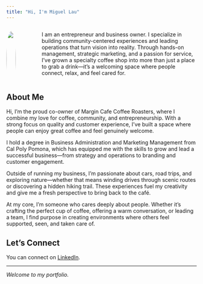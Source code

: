 ```yaml
---
title: "Hi, I'm Miguel Lau"
---
```


::::: columns
::: {.column width="30%"}
![](https://placehold.co/530x530?text=images/profile.png){width="100%" style="border-radius: 50%;"}
:::

::: {.column width="70%" style="padding-left: 3rem;"}
I am an entrepreneur and business owner. I specialize in building community-centered experiences and leading operations that turn vision into reality. Through hands-on management, strategic marketing, and a passion for service, I’ve grown a specialty coffee shop into more than just a place to grab a drink—it's a welcoming space where people connect, relax, and feel cared for.
:::
:::::

## About Me

Hi, I’m the proud co-owner of Margin Cafe Coffee Roasters, where I combine my love for coffee, community, and entrepreneurship. With a strong focus on quality and customer experience, I’ve built a space where people can enjoy great coffee and feel genuinely welcome.

I hold a degree in Business Administration and Marketing Management from Cal Poly Pomona, which has equipped me with the skills to grow and lead a successful business—from strategy and operations to branding and customer engagement.

Outside of running my business, I’m passionate about cars, road trips, and exploring nature—whether that means winding drives through scenic routes or discovering a hidden hiking trail. These experiences fuel my creativity and give me a fresh perspective to bring back to the café.

At my core, I’m someone who cares deeply about people. Whether it's crafting the perfect cup of coffee, offering a warm conversation, or leading a team, I find purpose in creating environments where others feel supported, seen, and taken care of.

## Let's Connect

You can connect on [LinkedIn](https://www.linkedin.com/in/miguel-lau-480ab0328).

------------------------------------------------------------------------

*Welcome to my portfolio.*
